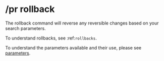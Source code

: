 
# /pr rollback

<Command command="rollback" alias="rb" />

The rollback command will reverse any reversible changes based on your search parameters.

To understand rollbacks, see :ref:`rollbacks`.

To understand the parameters available and their use, please see [parameters](/parameters).
